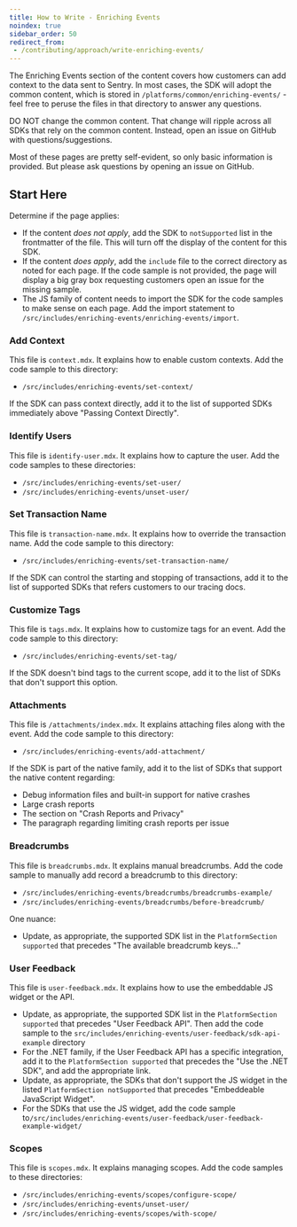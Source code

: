 ```yaml
---
title: How to Write - Enriching Events
noindex: true
sidebar_order: 50
redirect_from:
 - /contributing/approach/write-enriching-events/
---
```


The Enriching Events section of the content covers how customers can add context to the data sent to Sentry. In most cases, the SDK will adopt the common content, which is stored in `/platforms/common/enriching-events/` - feel free to peruse the files in that directory to answer any questions.

<Alert >

DO NOT change the common content. That change will ripple across all SDKs that rely on the common content. Instead, open an issue on  GitHub with questions/suggestions.

</Alert >

Most of these pages are pretty self-evident, so only basic information is provided. But please ask questions by opening an issue on GitHub.

## Start Here

Determine if the page applies:

- If the content *does not apply*, add the SDK to `notSupported` list in the frontmatter of the file. This will turn off the display of the content for this SDK.
- If the content *does apply*, add the `include` file to the correct directory as noted for each page. If the code sample is not provided, the page will display a big gray box requesting customers open an issue for the missing sample.
- The JS family of content needs to import the SDK for the code samples to make sense on each page. Add the import statement to `/src/includes/enriching-events/enriching-events/import`.

### Add Context

This file is `context.mdx`. It explains how to enable custom contexts. Add the code sample to this directory:

- `/src/includes/enriching-events/set-context/`

If the SDK can pass context directly, add it to the list of supported SDKs immediately above "Passing Context Directly".

### Identify Users

This file is `identify-user.mdx`. It explains how to capture the user. Add the code samples to these directories:

- `/src/includes/enriching-events/set-user/`
- `/src/includes/enriching-events/unset-user/`

### Set Transaction Name

This file is `transaction-name.mdx`. It explains how to override the transaction name. Add the code sample to this directory:

- `/src/includes/enriching-events/set-transaction-name/`

If the SDK can control the starting and stopping of transactions, add it to the list of supported SDKs that refers customers to our tracing docs.

### Customize Tags

This file is `tags.mdx`. It explains how to customize tags for an event. Add the code sample to this directory:

- `/src/includes/enriching-events/set-tag/`

If the SDK doesn't bind tags to the current scope, add it to the list of SDKs that don't support this option.

### Attachments

This file is `/attachments/index.mdx`. It explains attaching files along with the event. Add the code sample to this directory:

- `/src/includes/enriching-events/add-attachment/`

If the SDK is part of the native family, add it to the list of SDKs that support the native content regarding:

- Debug information files and built-in support for native crashes
- Large crash reports
- The section on "Crash Reports and Privacy"
- The paragraph regarding limiting crash reports per issue

### Breadcrumbs

This file is `breadcrumbs.mdx`. It explains manual breadcrumbs. Add the code sample to manually add record a breadcrumb to this directory:

- `/src/includes/enriching-events/breadcrumbs/breadcrumbs-example/`
- `/src/includes/enriching-events/breadcrumbs/before-breadcrumb/`

One nuance:

- Update, as appropriate, the supported SDK list in the `PlatformSection supported` that precedes "The available breadcrumb keys..."

### User Feedback

This file is `user-feedback.mdx`. It explains how to use the embeddable JS widget or the API.

- Update, as appropriate, the supported SDK list in the `PlatformSection supported` that precedes "User Feedback API".
Then add the code sample to the `src/includes/enriching-events/user-feedback/sdk-api-example` directory
- For the .NET family, if the User Feedback API has a specific integration, add it to the `PlatformSection supported` that precedes the "Use the .NET SDK", and add the appropriate link.
- Update, as appropriate, the SDKs that don't support the JS widget in the listed `PlatformSection notSupported` that precedes "Embeddeable JavaScript Widget".
- For the SDKs that use the JS widget, add the code sample to`/src/includes/enriching-events/user-feedback/user-feedback-example-widget/`

### Scopes

This file is `scopes.mdx`. It explains managing scopes. Add the code samples to these directories:

- `/src/includes/enriching-events/scopes/configure-scope/`
- `/src/includes/enriching-events/unset-user/`
- `/src/includes/enriching-events/scopes/with-scope/`
